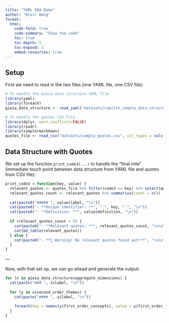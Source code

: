```yaml
---
title: "YAML QDA Demo"
author: "Blair Wang"
format:
  html:
    code-fold: true
    code-summary: "Show the code"
    toc: true
    toc-depth: 5
    toc-expand: 3
    embed-resources: true
---
```


## Setup

First we need to read in the two files (one YAML file, one CSV file):

```r
# To handle the Gioia data structure YAML file
library(yaml)
library(foreach)
gioia_data_structure <- read_yaml("datasets/copilot_sample_data_structure.yaml")

# To handle the quotes CSV file
library(dplyr, warn.conflicts=FALSE)
library(readr)
library(simplermarkdown)
quotes_file <- read_csv("datasets/sample_quotes.csv", col_types = cols(.default = "c"))
```

## Data Structure with Quotes

We set up the function `print_code3(...)` to handle the "final mile" (immediate touch point between data structure from YAML file and quotes from CSV file):

```r
print_code3 = function(key, value) {
  relevant_quotes <- quotes_file %>% filter(code3 == key) %>% select(quote_id, quote_text, quote_person)
  relevant_quotes_count <- relevant_quotes %>% summarise(count = n())
  
  cat(paste0("##### ", value$label, "\n"))
  cat(paste0("- **Unique identifier: **", "`", key, "`", "\n"))
  cat(paste0("- **Definition: **", value$definition, "\n"))
  
  if (relevant_quotes_count > 0) {
    cat(paste0("- **Relevant quotes: **", relevant_quotes_count, "\n\n"))
    cat(md_table(relevant_quotes))
  } else {
    cat(paste0("- **🔴 Warning! No relevant quotes found yet!**", "\n\n"))
  }
}
```

—

Now, with that set up, we can go ahead and generate the output:

```r
for (x in gioia_data_structure$aggregate_dimensions) {
  cat(paste("### ", x$label, "\n"))
  
  for (y in x$second_order_themes) {
    cat(paste("#### ", y$label, "\n"))
    
    foreach(key = names(y$first_order_concepts), value = y$first_order_concepts) %do% print_code3(key, value)
  }
}
```
